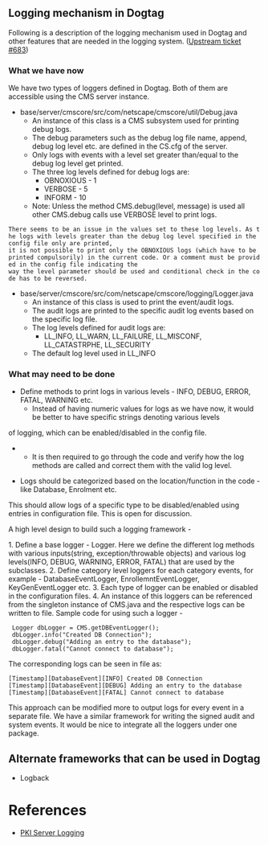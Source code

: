 == Logging mechanism in Dogtag ==
Following is a description of the logging mechanism used in Dogtag and other features that are needed in the logging system.
([https://fedorahosted.org/pki/ticket/683 Upstream ticket #683])

=== What we have now ===
We have two types of loggers defined in Dogtag. Both of them are accessible using the CMS server instance.

* base/server/cmscore/src/com/netscape/cmscore/util/Debug.java
** An instance of this class is a CMS subsystem used for printing debug logs.
** The debug parameters such as the debug log file name, append, debug log level etc. are defined in the CS.cfg of the server.
** Only logs with events with a level set greater than/equal to the debug log level get printed.
** The three log levels defined for debug logs are:
*** OBNOXIOUS - 1
*** VERBOSE - 5
*** INFORM - 10
** Note: Unless the method CMS.debug(level, message) is used all other CMS.debug calls use VERBOSE level to print logs.

 There seems to be an issue in the values set to these log levels. As the logs with levels greater than the debug log level specified in the config file only are printed,
 it is not possible to print only the OBNOXIOUS logs (which have to be printed compulsorily) in the current code. Or a comment must be provided in the config file indicating the 
 way the level parameter should be used and conditional check in the code has to be reversed.

* base/server/cmscore/src/com/netscape/cmscore/logging/Logger.java
** An instance of this class is used to print the event/audit logs.
** The audit logs are printed to the specific audit log events based on the specific log file.
** The log levels defined for audit logs are:
*** LL_INFO, LL_WARN, LL_FAILURE, LL_MISCONF, LL_CATASTRPHE, LL_SECURITY
** The default log level used in LL_INFO

=== What may need to be done ===

* Define methods to print logs in various levels - INFO, DEBUG, ERROR, FATAL, WARNING etc.
** Instead of having numeric values for logs as we have now, it would be better to have specific strings denoting various levels
of logging, which can be enabled/disabled in the config file.

** It is then required to go through the code and verify how the log methods are called and correct them with the valid log level.

* Logs should be categorized based on the location/function in the code - like Database, Enrolment etc.
This should allow logs of a specific type to be disabled/enabled using entries in configuration file.
This is open for discussion.

A high level design to build such a logging framework - 

1. Define a base logger - Logger. Here we define the different log methods with various inputs(string, exception/throwable objects) and various log levels(INFO, DEBUG, WARNING, ERROR, FATAL) that are used by the subclasses.
2. Define category level loggers for each category events, for example - DatabaseEventLogger, EnrollemntEventLogger, KeyGenEventLogger etc.
3. Each type of logger can be enabled or disabled in the configuration files.
4. An instance of this loggers can be referenced from the singleton instance of CMS.java and the respective logs can be written to file.
Sample code for using such a logger - 

  Logger dbLogger = CMS.getDBEventLogger();
  dbLogger.info("Created DB Connection");
  dbLogger.debug("Adding an entry to the database");
  dbLogger.fatal("Cannot connect to database");

The corresponding logs can be seen in file as:

 [Timestamp][DatabaseEvent][INFO] Created DB Connection
 [Timestamp][DatabaseEvent][DEBUG] Adding an entry to the database
 [Timestamp][DatabaseEvent][FATAL] Cannot connect to database

This approach can be modified more to output logs for every event in a separate file.
We have a similar framework for writing the signed audit and system events. It would be nice to integrate all the loggers under one package.

== Alternate frameworks that can be used in Dogtag ==

* Logback

= References =

* [[PKI Server Logging]]